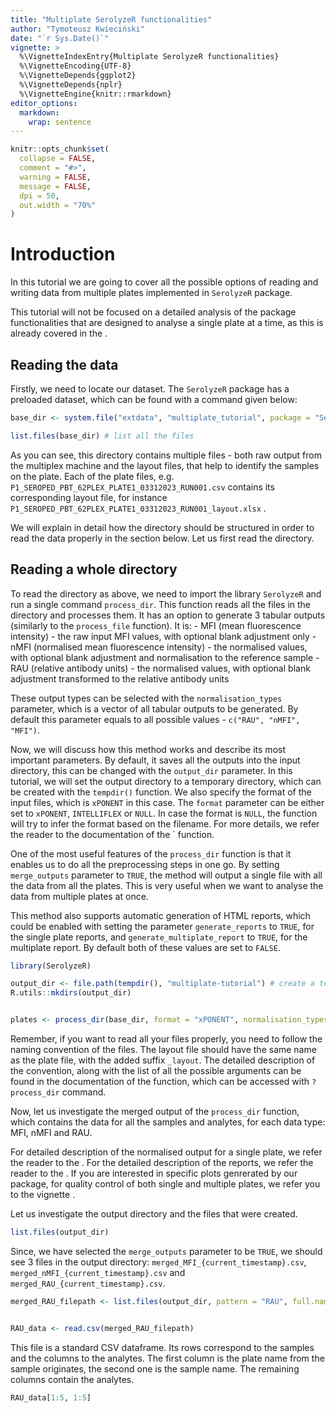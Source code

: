 ```yaml
---
title: "Multiplate SerolyzeR functionalities"
author: "Tymoteusz Kwieciński"
date: "`r Sys.Date()`"
vignette: >
  %\VignetteIndexEntry{Multiplate SerolyzeR functionalities}
  %\VignetteEncoding{UTF-8}
  %\VignetteDepends{ggplot2}
  %\VignetteDepends{nplr}
  %\VignetteEngine{knitr::rmarkdown}
editor_options: 
  markdown: 
    wrap: sentence
---
```


```r
knitr::opts_chunk$set(
  collapse = FALSE,
  comment = "#>",
  warning = FALSE,
  message = FALSE,
  dpi = 50,
  out.width = "70%"
)
```

# Introduction

In this tutorial we are going to cover all the possible options of reading and writing data from multiple plates implemented in `SerolyzeR` package.

This tutorial will not be focused on a detailed analysis of the package functionalities that are designed to analyse a single plate at a time, as this is already covered in the \code{vignette("Basic SerolyzeR functionalities", package="SerolyzeR")}.

## Reading the data

Firstly, we need to locate our dataset.
The `SerolyzeR` package has a preloaded dataset, which can be found with a command given below:

```r
base_dir <- system.file("extdata", "multiplate_tutorial", package = "SerolyzeR", mustWork = TRUE) # get the filepath of the directory containing all the files

list.files(base_dir) # list all the files
```

As you can see, this directory contains multiple files - both raw output from the multiplex machine and the layout files, that help to identify the samples on the plate.
Each of the plate files, e.g.
`P1_SEROPED_PBT_62PLEX_PLATE1_03312023_RUN001.csv` contains its corresponding layout file, for instance `P1_SEROPED_PBT_62PLEX_PLATE1_03312023_RUN001_layout.xlsx` .

We will explain in detail how the directory should be structured in order to read the data properly in the section below.
Let us first read the directory.

## Reading a whole directory

To read the directory as above, we need to import the library `SerolyzeR` and run a single command `process_dir`. This function reads all the files in the directory and processes them. It has an option to generate 3 tabular outputs (similarly to the `process_file` function). It is:
- MFI (mean fluorescence intensity) - the raw input MFI values, with optional blank adjustment only
- nMFI (normalised mean fluorescence intensity) - the normalised values, with optional blank adjustment and normalisation to the reference sample
- RAU (relative antibody units) - the normalised values, with optional blank adjustment transformed to the relative antibody units


These output types can be selected with the `normalisation_types` parameter, which is a vector of all tabular outputs to be generated. By default this parameter equals to all possible values -  `c("RAU", "nMFI", "MFI")`.


Now, we will discuss how this method works and describe its most important parameters. 
By default, it saves all the outputs into the input directory, this can be changed with the `output_dir` parameter. In this tutorial, we will set the output directory to a temporary directory, which can be created with the `tempdir()` function.
We also specify the format of the input files, which is `xPONENT` in this case. The `format` parameter can be either set to `xPONENT`, `INTELLIFLEX` or `NULL`. In case the format is `NULL`, the function will try to infer the format based on the filename. For more details, we refer the reader to the documentation of the ` function.

One of the most useful features of the `process_dir` function is that it enables us to do all the preprocessing steps in one go. By setting `merge_outputs` parameter to `TRUE`, the method will output a single file with all the data from all the plates. This is very useful when we want to analyse the data from multiple plates at once.


This method also supports automatic generation of HTML reports, which could be enabled with setting the parameter `generate_reports` to `TRUE`, for the single plate reports, and `generate_multiplate_report` to `TRUE`, for the multiplate report. By default both of these values are set to `FALSE`. 

```r
library(SerolyzeR)

output_dir <- file.path(tempdir(), "multiplate-tutorial") # create a temporary directory to store the output data
R.utils::mkdirs(output_dir)


plates <- process_dir(base_dir, format = "xPONENT", normalisation_types = c("RAU", "nMFI", "MFI"), output_dir = output_dir, merge_outputs = TRUE, return_plates = TRUE, generate_reports = TRUE, generate_multiplate_reports = FALSE)
```
Remember, if you want to read all your files properly, you need to follow the naming convention of the files. The layout file should have the same name as the plate file, with the added suffix `_layout`. The detailed description of the convention, along with the list of all the possible arguments can be found in the documentation of the function, which can be accessed with `?process_dir` command.

Now, let us investigate the merged output of the `process_dir` function, which contains the data for all the samples and analytes, for each data type: MFI, nMFI and RAU.


For detailed description of the normalised output for a single plate, we refer the reader to the \code{vignette("Basic SerolyzeR functionalities", package="SerolyzeR")}. For the detailed description of the reports, we refer the reader to the \code{vignette("SerolyzeR HTML reports", package="SerolyzeR")}. If you are interested in specific plots genrerated by our package, for quality control of both single and multiple plates, we refer you to the vignette \code{vignette("SerolyzeR plots")}. 


Let us investigate the output directory and the files that were created.

```r
list.files(output_dir)
```
Since, we have selected the `merge_outputs` parameter to be `TRUE`, we should see 3 files in the output directory: `merged_MFI_{current_timestamp}.csv`, `merged_nMFI_{current_timestamp}.csv` and `merged_RAU_{current_timestamp}.csv`. 

```r
merged_RAU_filepath <- list.files(output_dir, pattern = "RAU", full.names = TRUE) # get the exact path to the RAU file


RAU_data <- read.csv(merged_RAU_filepath)
```

This file is a standard CSV dataframe. Its rows correspond to the samples and the columns to the analytes. The first column is the plate name from the sample originates, the second one is the sample name. The remaining columns contain the analytes. 

```r
RAU_data[1:5, 1:5]
```



